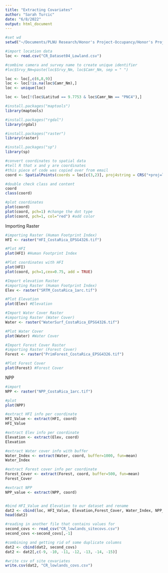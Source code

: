 ```yaml
---
title: "Extracting Covariates"
author: "Sarah Turcic"
date: "6/8/2022"
output: html_document
---
```


```r
#set wd
setwd("~/Documents/PLNU Research/Honor's Project-Occupancy/Honor's Proj - Occupancy")
```

```r
#import location data
loc <- read.csv("CR_Dataset04_Lowland.csv")

#combine camera and survey name to create unique identifier
#loc$Srvy_Nm=paste(loc$Srvy_Nm, loc$Camr_Nm, sep = " ") 

loc <- loc[,c(6,8,9)]
loc <- loc[!is.na(loc$Camr_Nm),]
loc <- unique(loc)

loc <- loc[!(loc$Latitud == 9.7753 & loc$Camr_Nm == "PNC4"),]
```


```r
#install.packages("maptools")
library(maptools)

#install.packages("rgdal")
library(rgdal)

#install.packages("raster")
library(raster)

#install.packages("sp")
library(sp)
```

```r
#convert coordinates to spatial data
#tell R that x and y are coordinates
#this piece of code was copied over from email 
coord <- SpatialPoints(coords = loc[c(3,2)], proj4string = CRS("+proj=longlat +datum=WGS84 +ellps=WGS84 +towgs84=0,0,0"))

#double check class and content
coord
class(coord)

#plot coordinates
plot(coord)
plot(coord, pch=1) #change the dot type
plot(coord, pch=1, col="red") #add color
```


Importing Raster
```r
#importing Raster (Human Footprint Index)
HFI <- raster("HFI_CostaRica_EPSG4326.tif")

#Plot HFI
plot(HFI) #Human Footprint Index
```

```r
#Plot coordinates with HFI
plot(HFI)
plot(coord, pch=1,cex=0.75, add = TRUE)
```

```r
#Import elevation Raster
#importing Raster (Human Footprint Index)
Elev <- raster("SRTM_CostaRica_1arc.tif")

#Plot Elevation
plot(Elev) #Elevation
```

```r
#Import Water Cover Raster
#importing Raster (Water Cover)
Water <- raster("WaterSurf_CostaRica_EPSG4326.tif")

#Plot Water Cover
plot(Water) #Water Cover
```

```r
#Import Forest Cover Raster
#importing Raster (Forest Cover)
Forest <- raster("PrimForest_CostaRica_EPSG4326.tif")

#Plot Forest Cover
plot(Forest) #Forest Cover
```

NPP
```r
#import
NPP <- raster("NPP_CostaRica_1arc.tif")

#plot
plot(NPP)
```

```r
#extract HFI info per coordinate
HFI_Value <- extract(HFI, coord)
HFI_Value

#extract Elev info per coordinate
Elevation <- extract(Elev, coord)
Elevation

#extract Water cover info with buffer
Water_Index <- extract(Water, coord, buffer=1000, fun=mean)
Water_Index

#extract Forest cover info per coordinate
Forest_Cover <- extract(Forest, coord, buffer=500, fun=mean)
Forest_Cover

#extract NPP
NPP_value <- extract(NPP, coord)


#bind HFI_Value and Elevation to our dataset and rename
dat2 <- cbind(loc, HFI_Value, Elevation,Forest_Cover, Water_Index, NPP_value)
head(dat2)
```

```r
#reading in another file that contains values for 
second_covs <- read_csv("CR_lowlands_sitecovs.csv")
second_covs <-second_covs[,-1]

#combining and getting rid of some duplicate columns
dat2 <- cbind(dat2, second_covs)
dat2 <- dat2[,c(-9, -10, -11, -12, -13, -14, -15)]

#write csv of site covariates
write.csv(dat2, "CR_lowlands_covs.csv")
```








